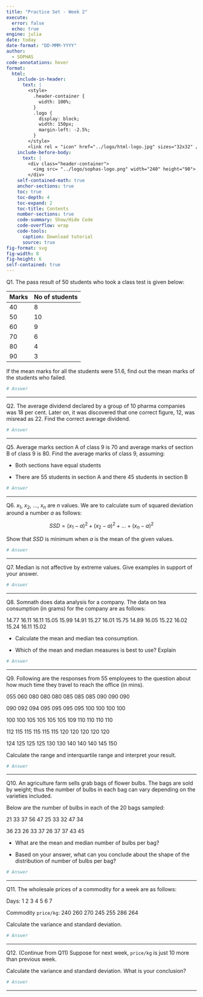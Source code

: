 ```yaml
---
title: "Practice Set - Week 2"
execute:
  error: false
  echo: true
engine: julia
date: today
date-format: "DD-MMM-YYYY"
author:
  - SOPHAS
code-annotations: hover
format:
  html:
    include-in-header:
      text: |
        <style>
          .header-container {
            width: 100%;
          }
          .logo {
            display: block;
            width: 150px;
            margin-left: -2.5%;
          }
        </style>
        <link rel = "icon" href="../logo/html-logo.jpg" sizes="32x32" />
    include-before-body:
      text: |
        <div class="header-container">
          <img src= "../logo/sophas-logo.png" width="240" height="90">
        </div>
    self-contained-math: true
    anchor-sections: true
    toc: true
    toc-depth: 4
    toc-expand: 2
    toc-title: Contents
    number-sections: true
    code-summary: Show/Hide Code
    code-overflow: wrap
    code-tools:
      caption: Download tutorial
      source: true
fig-format: svg
fig-width: 8
fig-height: 6
self-contained: true
---
```


Q1. The pass result of 50 students who took a class test is given below:

| Marks | No of students|
|-------|---------------|
| 40    | 8             |
| 50    | 10            |
| 60    | 9             |
| 70    | 6             |
| 80    | 4             |
| 90    | 3             |

If the mean marks for all the students were 51.6, find out the mean marks of the students who failed.

```julia
# Answer
```

-------------------------------------------------------------------------------------------

Q2. The average dividend declared by a group of 10 pharma companies was 18 per cent. Later on, it was discovered that one correct figure, 12, was misread as 22. Find the correct average dividend.

```julia
# Answer
```

---------------------------------------------------------------------------------------------------------------

Q5. Average marks section A of class 9 is 70 and average marks of section B of class 9 is 80. Find the average marks of class 9, assuming:

- Both sections have equal students

- There are 55 students in section A and there 45 students in section B

```julia
# Answer
```

----------------------------------------------------------------------------------------------------------

Q6. $x_1$, $x_2$, $…$, $x_n$ are $n$ values. We are to calculate sum of squared deviation around a number $a$ as follows:

$$
SSD = (x_1 - a)^2 + (x_2 - a)^2 + … + (x_n - a)^2
$$

Show that $SSD$ is minimum when *a* is the mean of the given values.

```julia
# Answer
```

---------------------------------------------------------------------------------------------------------------

Q7. Median is not affective by extreme values. Give examples in support of your answer.

```julia
# Answer
```

---------------------------------------------------------------------------------------------------------------

Q8. Somnath does data analysis for a company. The data on tea consumption (in grams) for the company are as follows:

14.77 16.11 16.11 15.05 15.99 14.91 15.27 16.01 15.75 14.89 16.05 15.22 16.02 15.24 16.11 15.02

- Calculate the mean and median tea consumption.

- Which of the mean and median measures is best to use? Explain

```julia
# Answer
```

------------------------------------------------------------------------------------------------------

Q9. Following are the responses from 55 employees to the question about how much time they travel to reach the office (in mins).

055 060 080 080 080 085 085 085 090 090 090

090 092 094 095 095 095 095 100 100 100 100

100 100 105 105 105 105 109 110 110 110 110

112 115 115 115 115 115 120 120 120 120 120

124 125 125 125 130 130 140 140 140 145 150

Calculate the range and interquartile range and interpret your result.

```julia
# Answer
```

----------------------------------------------------------------------------------------------------------

Q10. An agriculture farm sells grab bags of flower bulbs. The bags are sold by weight; thus the number of bulbs in each bag can vary depending on the varieties included.

Below are the number of bulbs in each of the 20 bags sampled:

21 33 37 56 47 25 33 32 47 34

36 23 26 33 37 26 37 37 43 45

- What are the mean and median number of bulbs per bag?

- Based on your answer, what can you conclude about the shape of the distribution of number of bulbs per bag?

```julia
# Answer
```

----------------------------------------------------------------------------------------------------------

Q11. The wholesale prices of a commodity for a week are as follows:

Days: 1 2 3 4 5 6 7

Commodity `price/kg`: 240 260 270 245 255 286 264

Calculate the variance and standard deviation.

```julia
# Answer
```

------------------------------------------------------

Q12. (Continue from Q11) Suppose for next week, `price/kg` is just 10 more than previous week.

Calculate the variance and standard deviation. What is your conclusion?

```julia
# Answer
```

--------------------------------------------------------------------------------------